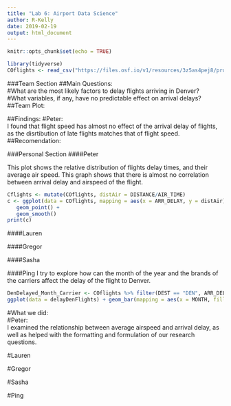 ```yaml
---
title: "Lab 6: Airport Data Science"
author: R-Kelly
date: 2019-02-19
output: html_document
---
```


```r
knitr::opts_chunk$set(echo = TRUE)
```

```r
library(tidyverse)
COflights <- read_csv("https://files.osf.io/v1/resources/3z5as4pej8/providers/osfstorage/5a8ca28f57103100104584db")
```

###Team Section 
##Main Questions:  
#What are the most likely factors to delay flights arriving in Denver?   
#What variables, if any, have no predictable effect on arrival delays?
##Team Plot:

##Findings:
#Peter:  
I found that flight speed has almost no effect of the arrival delay of flights, as the disrtibution of late flights matches that of flight speed. 
##Recomendation:  


###Personal Section
####Peter

This plot shows the relative distribution of flights delay times, and their average air speed. This graph shows that there is almost no correlation between arrival delay and airspeed of the flight. 
```r
Cflights <- mutate(COflights, distAir = DISTANCE/AIR_TIME)
c <- ggplot(data = COflights, mapping = aes(x = ARR_DELAY, y = distAir)) +
   geom_point() +
   geom_smooth()
print(c)
```


####Lauren



####Gregor



####Sasha




####Ping
I try to explore how can the month of the year and the brands of the carriers affect the delay of the flight to Denver.
```r
DenDelayed_Month_Carrier <- COflights %>% filter(DEST == "DEN", ARR_DELAY >= 15) %>% select(YEAR, MONTH, CARRIER, ARR_DELAY)
ggplot(data = delayDenFlights) + geom_bar(mapping = aes(x = MONTH, fill = CARRIER)) + xlim(0,13)

```

#What we did:  
#Peter:  
I examined the relationship between average airspeed and arrival delay, as well as helped with the formatting and formulation of our research questions. 

#Lauren

#Gregor

#Sasha

#Ping




